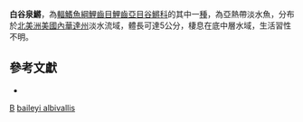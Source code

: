 {{Speciesbox
| taxon = Crenichthys baileyi albivallis
| binomial_authority = [[Williams|Williams]] & [[Wilde|Wilde]], 1981
| status = NE
| status_system = IUCN3.1
}}

'''白谷泉鱂'''，為[[輻鰭魚綱|輻鰭魚綱]][[鯉齒目|鯉齒目]][[鯉齒亞目|鯉齒亞目]][[谷鱂科|谷鱂科]]的其中一[[種|種]]，為亞熱帶淡水魚，分布於[[北美洲|北美洲]][[美國|美國]][[內華達州|內華達州]]淡水流域，體長可達5公分，棲息在底中層水域，生活習性不明。

== 參考文獻 ==
*{{FishBase_species|genus=Crenichthys|species=baileyi albivallis|year=2014|month=10}}

{{魚類小作品}}

{{Taxonbar}}
[[Category:1981年描述的鱼类|B]]
[[Category:泉鱂屬|baileyi albivallis]]